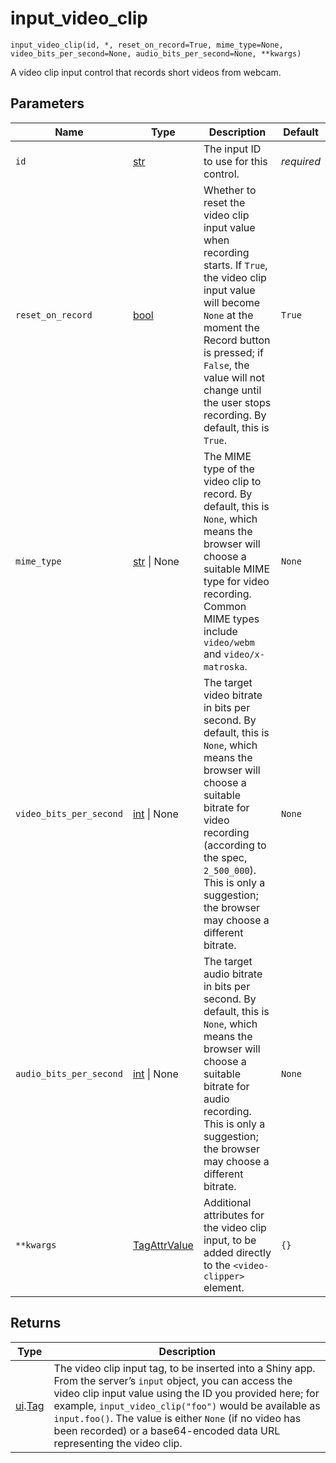 # input_video_clip { #shinymedia.input_video_clip }

`input_video_clip(id, *, reset_on_record=True, mime_type=None, video_bits_per_second=None, audio_bits_per_second=None, **kwargs)`

A video clip input control that records short videos from webcam.

## Parameters

| Name                    | Type                                     | Description                                                                                                                                                                                                                                                               | Default    |
|-------------------------|------------------------------------------|---------------------------------------------------------------------------------------------------------------------------------------------------------------------------------------------------------------------------------------------------------------------------|------------|
| `id`                    | [str](`str`)                             | The input ID to use for this control.                                                                                                                                                                                                                                     | _required_ |
| `reset_on_record`       | [bool](`bool`)                           | Whether to reset the video clip input value when recording starts. If `True`, the video clip input value will become `None` at the moment the Record button is pressed; if `False`, the value will not change until the user stops recording. By default, this is `True`. | `True`     |
| `mime_type`             | [str](`str`) \| None                     | The MIME type of the video clip to record. By default, this is `None`, which means the browser will choose a suitable MIME type for video recording. Common MIME types include `video/webm` and `video/x-matroska`.                                                       | `None`     |
| `video_bits_per_second` | [int](`int`) \| None                     | The target video bitrate in bits per second. By default, this is `None`, which means the browser will choose a suitable bitrate for video recording (according to the spec, `2_500_000`). This is only a suggestion; the browser may choose a different bitrate.          | `None`     |
| `audio_bits_per_second` | [int](`int`) \| None                     | The target audio bitrate in bits per second. By default, this is `None`, which means the browser will choose a suitable bitrate for audio recording. This is only a suggestion; the browser may choose a different bitrate.                                               | `None`     |
| `**kwargs`              | [TagAttrValue](`htmltools.TagAttrValue`) | Additional attributes for the video clip input, to be added directly to the `<video-clipper>` element.                                                                                                                                                                    | `{}`       |

## Returns

| Type                                   | Description                                                                                                                                                                                                                                                                                                                                                             |
|----------------------------------------|-------------------------------------------------------------------------------------------------------------------------------------------------------------------------------------------------------------------------------------------------------------------------------------------------------------------------------------------------------------------------|
| [ui](`shiny.ui`).[Tag](`shiny.ui.Tag`) | The video clip input tag, to be inserted into a Shiny app. From the server's `input` object, you can access the video clip input value using the ID you provided here; for example, `input_video_clip("foo")` would be available as `input.foo()`. The value is either `None` (if no video has been recorded) or a base64-encoded data URL representing the video clip. |